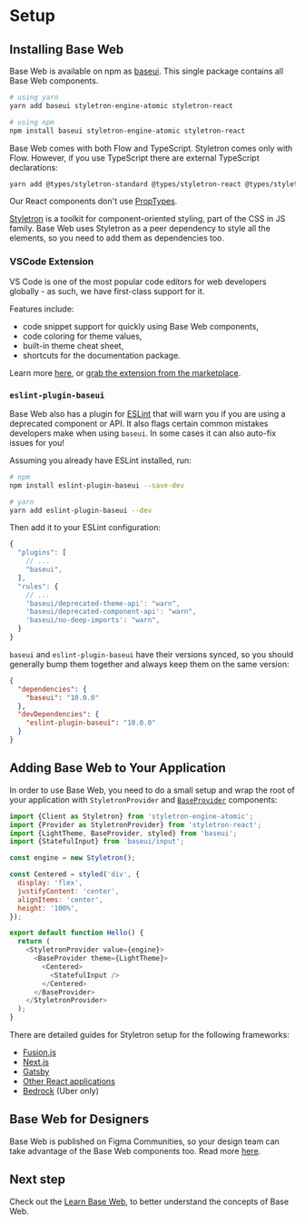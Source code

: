 <!--
Copyright (c) 2018-2020 Uber Technologies, Inc.

This source code is licensed under the MIT license found in the
LICENSE file in the root directory of this source tree.
-->



# Setup

## Installing Base Web

Base Web is available on npm as [baseui](https://npmjs.com/package/baseui). This single
package contains all Base Web components.

```bash
# using yarn
yarn add baseui styletron-engine-atomic styletron-react

# using npm
npm install baseui styletron-engine-atomic styletron-react
```

Base Web comes with both Flow and TypeScript. Styletron comes only with Flow. However, if you use
TypeScript there are external TypeScript declarations:

```bash
yarn add @types/styletron-standard @types/styletron-react @types/styletron-engine-atomic
```

Our React components don't use [PropTypes](https://reactjs.org/docs/typechecking-with-proptypes.html).

[Styletron](https://www.styletron.org/) is a toolkit for component-oriented styling, part of the
CSS in JS family. Base Web uses Styletron as a peer dependency to style all the elements, so you
need to add them as dependencies too.

### VSCode Extension

VS Code is one of the most popular code editors for web developers globally - as such, we have first-class support for it.

Features include:

- code snippet support for quickly using Base Web components,
- code coloring for theme values,
- built-in theme cheat sheet,
- shortcuts for the documentation package.

Learn more [here](https://baseweb.design/blog/vs-code-extension/), or [grab the extension from the marketplace](https://marketplace.visualstudio.com/items?itemName=Uber.baseweb).

### `eslint-plugin-baseui`

Base Web also has a plugin for [ESLint](https://eslint.org/) that will warn you if you are using a deprecated component or API. It also flags certain common mistakes developers make when using `baseui`. In some cases it can also auto-fix issues for you!

Assuming you already have ESLint installed, run:

```sh
# npm
npm install eslint-plugin-baseui --save-dev

# yarn
yarn add eslint-plugin-baseui --dev
```

Then add it to your ESLint configuration:

```js
{
  "plugins": [
    // ...
    "baseui",
  ],
  "rules": {
    // ...
    'baseui/deprecated-theme-api': "warn",
    'baseui/deprecated-component-api': "warn",
    'baseui/no-deep-imports': "warn",
  }
}
```

`baseui` and `eslint-plugin-baseui` have their versions synced, so you should generally bump them together and always keep them on the same version:

```json
{
  "dependencies": {
    "baseui": "10.0.0"
  },
  "devDependencies": {
    "eslint-plugin-baseui": "10.0.0"
  }
}
```

## Adding Base Web to Your Application

In order to use Base Web, you need to do a small setup and wrap the root of your
application with `StyletronProvider` and [`BaseProvider`](https://baseweb.design/components/base-provider) components:

```javascript
import {Client as Styletron} from 'styletron-engine-atomic';
import {Provider as StyletronProvider} from 'styletron-react';
import {LightTheme, BaseProvider, styled} from 'baseui';
import {StatefulInput} from 'baseui/input';

const engine = new Styletron();

const Centered = styled('div', {
  display: 'flex',
  justifyContent: 'center',
  alignItems: 'center',
  height: '100%',
});

export default function Hello() {
  return (
    <StyletronProvider value={engine}>
      <BaseProvider theme={LightTheme}>
        <Centered>
          <StatefulInput />
        </Centered>
      </BaseProvider>
    </StyletronProvider>
  );
}
```

There are detailed guides for Styletron setup for the following frameworks:

- [Fusion.js](https://www.styletron.org/getting-started/#with-fusionjs)
- [Next.js](https://www.styletron.org/getting-started/#with-nextjs)
- [Gatsby](https://www.styletron.org/getting-started/#with-gatsby)
- [Other React applications](https://www.styletron.org/getting-started/#with-react)
- [Bedrock](http://t.uber.com/base-bedrock) (Uber only)

## Base Web for Designers

Base Web is published on Figma Communities, so your design team can take advantage of the Base Web components too. Read more [here](https://baseweb.design/blog/base-figma-community/).

## Next step

Check out the [Learn Base Web](/getting-started/learn), to better understand the concepts of Base Web.
